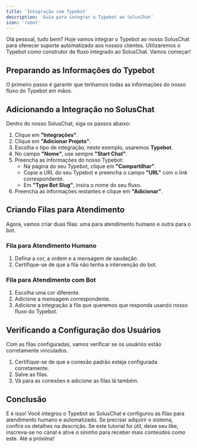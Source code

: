 ```yaml
---
title: 'Integração com Typebot'
description: 'Guia para integrar o Typebot ao SolusChat'
icon: 'robot'
---
```

Olá pessoal, tudo bem? Hoje vamos integrar o Typebot ao nosso SolusChat para oferecer suporte automatizado aos nossos clientes. Utilizaremos o Typebot como construtor de fluxo integrado ao SolusChat. Vamos começar!

## Preparando as Informações do Typebot

O primeiro passo é garantir que tenhamos todas as informações do nosso fluxo do Typebot em mãos.

## Adicionando a Integração no SolusChat

Dentro do nosso SolusChat, siga os passos abaixo:

1. Clique em **"Integrações"**.
2. Clique em **"Adicionar Projeto"**.
3. Escolha o tipo de integração, neste exemplo, usaremos **Typebot**.
4. No campo **"Nome"**, use sempre **"Start Chat"**.
5. Preencha as informações do nosso Typebot:
    - Na página do seu Typebot, clique em **"Compartilhar"**.
    - Copie a URL do seu Typebot e preencha o campo **"URL"** com o link correspondente.
    - Em **"Type Bot Slug"**, insira o nome do seu fluxo.
6. Preencha as informações restantes e clique em **"Adicionar"**.

## Criando Filas para Atendimento

Agora, vamos criar duas filas: uma para atendimento humano e outra para o bot.

### Fila para Atendimento Humano

1. Defina a cor, a ordem e a mensagem de saudação.
2. Certifique-se de que a fila não tenha a intervenção do bot.

### Fila para Atendimento com Bot

1. Escolha uma cor diferente.
2. Adicione a mensagem correspondente.
3. Adicione a integração à fila que queremos que responda usando nosso fluxo do Typebot.

## Verificando a Configuração dos Usuários

Com as filas configuradas, vamos verificar se os usuários estão corretamente vinculados.

1. Certifique-se de que a conexão padrão esteja configurada corretamente.
2. Salve as filas.
3. Vá para as conexões e adicione as filas lá também.

## Conclusão

E é isso! Você integrou o Typebot ao SolusChat e configurou as filas para atendimento humano e automatizado. Se precisar adquirir o sistema, confira os detalhes na descrição. Se este tutorial foi útil, deixe seu like, inscreva-se no canal e ative o sininho para receber mais conteúdos como este. Até a próxima!
